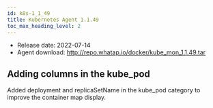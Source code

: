 ```yaml
---
id: k8s-1_1_49
title: Kubernetes Agent 1.1.49
toc_max_heading_level: 2
---
```



-   Release date: 2022-07-14
-   Agent download: http://repo.whatap.io/docker/kube_mon_1.1.49.tar

## Adding columns in the kube_pod 

Added deployment and replicaSetName in the kube_pod category to improve the container map display.
